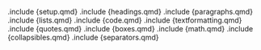 .include {setup.qmd}
.include {headings.qmd}
.include {paragraphs.qmd}
.include {lists.qmd}
.include {code.qmd}
.include {textformatting.qmd}
.include {quotes.qmd}
.include {boxes.qmd}
.include {math.qmd}
.include {collapsibles.qmd}
.include {separators.qmd}